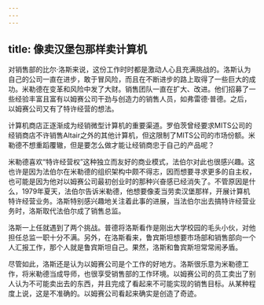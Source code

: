 ```yaml
---
---
---
```

title: 像卖汉堡包那样卖计算机
---




对销售部的比尔·洛斯来说，这份工作时时都是激动人心且充满挑战的。洛斯认为自己的公司一直在进步，敢于冒风险，而且在不断进步的路上取得了一些巨大的成功。米勒德在变革和风险中发了大财。销售团队一直在扩大、改进。他们招募了一些经验丰富且富有以姆赛公司干劲与创造力的销售人员，如弗雷德·普德。之后，以姆赛公司又有了特许经营的想法。

计算机商店正逐渐成为经销微型计算机的重要渠道。罗伯茨曾经要求MITS公司的经销商店不许销售Altair之外的其他计算机，但这限制了MITS公司的市场份额。米勒德不想重蹈覆辙，但是要怎么做才能让经销商忠于自己的产品呢？

米勒德喜欢“特许经营权”这种独立而友好的商业模式，法伯尔对此也很感兴趣。这也许是因为法伯尔在米勒德的组织架构中颇不得志，因而想要寻求更多的自主权，也可能是因为他对以姆赛公司最初创业时的那种兴奋感已经消失了。不管原因是什么，1979年夏天，法伯尔告诉米勒德，他想要像麦当劳卖汉堡那样，开展计算机特许经营业务。洛斯特别感兴趣地关注着此事的进展，当法伯尔出去搞特许经营业务时，洛斯取代法伯尔成了销售总监。

洛斯一上任就遇到了两个挑战。普德将洛斯看作是刚出大学校园的毛头小伙，对他担任总监一职十分不满。另外，在洛斯看来，鲁宾斯坦想要市场部和销售部向一个人汇报工作，那个人就是鲁宾斯坦自己。果然，洛斯和鲁宾斯坦常常闹矛盾。

尽管如此，洛斯还是认为以姆赛公司是个工作的好地方。洛斯很乐意为米勒德工作，将米勒德当成导师，也很享受销售部的工作环境。以姆赛公司的员工卖出了别人认为不可能卖出去的东西，并且完成了看起来不可能实现的销售目标。从某种程度上说，这是不准确的。以姆赛公司看起来确实是创造了奇迹。